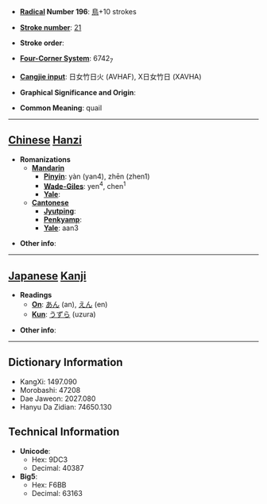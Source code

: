 * '''[[Wiktionary:Chinese radical index| Radical]] Number 196''': [[Wiktionary:Chinese radical index 鳥|鳥]]+10 strokes

* '''[[Wiktionary:Chinese total strokes index|Stroke number]]''': [[Wiktionary:Chinese total strokes index 21|21]]

* '''Stroke order''': 

* '''[[Wiktionary:Chinese four corner index|Four-Corner System]]''': 6742<sub>7</sub>

* '''[[Wiktionary:Chinese Cangjie index|Cangjie input]]''': 日女竹日火 (AVHAF), X日女竹日 (XAVHA)

* '''Graphical Significance and Origin''': 

* '''Common Meaning''': quail

----

== [[Chinese]] [[Hanzi]] ==

* '''Romanizations'''
** '''[[Mandarin]]'''
*** '''[[Pinyin]]''': yàn (yan4), zhēn (zhen1)
*** '''[[Wade-Giles]]''': yen<sup>4</sup>, chen<sup>1</sup>
*** '''[[Yale]]''': 
** '''[[Cantonese]]'''
*** '''[[Jyutping]]''':
*** '''[[Penkyamp]]''': 
*** '''[[Yale]]''': aan3

* '''Other info''': 

----

== [[Japanese]] [[Kanji]] ==

* '''Readings'''
** '''[[On]]''': [[あん]] (an), [[えん]] (en)
** '''[[Kun]]''': [[うずら]] (uzura)

* '''Other info''':  

----

== Dictionary Information ==

* KangXi: 1497.090
* Morobashi: 47208
* Dae Jaweon: 2027.080
* Hanyu Da Zidian: 74650.130

== Technical Information ==

* '''Unicode''':
** Hex: 9DC3
** Decimal: 40387
* '''Big5''':
** Hex: F6BB
** Decimal: 63163